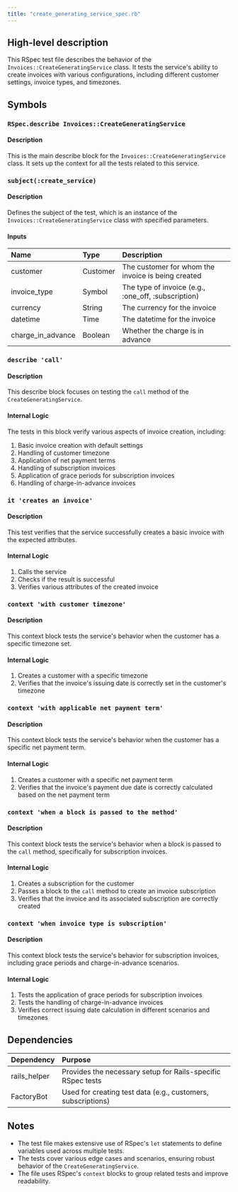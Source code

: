 ```yaml
---
title: "create_generating_service_spec.rb"
---
```


## High-level description
This RSpec test file describes the behavior of the `Invoices::CreateGeneratingService` class. It tests the service's ability to create invoices with various configurations, including different customer settings, invoice types, and timezones.

## Symbols

### `RSpec.describe Invoices::CreateGeneratingService`
#### Description
This is the main describe block for the `Invoices::CreateGeneratingService` class. It sets up the context for all the tests related to this service.

### `subject(:create_service)`
#### Description
Defines the subject of the test, which is an instance of the `Invoices::CreateGeneratingService` class with specified parameters.

#### Inputs
| Name | Type | Description |
|:-----|:-----|:------------|
| customer | Customer | The customer for whom the invoice is being created |
| invoice_type | Symbol | The type of invoice (e.g., :one_off, :subscription) |
| currency | String | The currency for the invoice |
| datetime | Time | The datetime for the invoice |
| charge_in_advance | Boolean | Whether the charge is in advance |

### `describe 'call'`
#### Description
This describe block focuses on testing the `call` method of the `CreateGeneratingService`.

#### Internal Logic
The tests in this block verify various aspects of invoice creation, including:
1. Basic invoice creation with default settings
2. Handling of customer timezone
3. Application of net payment terms
4. Handling of subscription invoices
5. Application of grace periods for subscription invoices
6. Handling of charge-in-advance invoices

### `it 'creates an invoice'`
#### Description
This test verifies that the service successfully creates a basic invoice with the expected attributes.

#### Internal Logic
1. Calls the service
2. Checks if the result is successful
3. Verifies various attributes of the created invoice

### `context 'with customer timezone'`
#### Description
This context block tests the service's behavior when the customer has a specific timezone set.

#### Internal Logic
1. Creates a customer with a specific timezone
2. Verifies that the invoice's issuing date is correctly set in the customer's timezone

### `context 'with applicable net payment term'`
#### Description
This context block tests the service's behavior when the customer has a specific net payment term.

#### Internal Logic
1. Creates a customer with a specific net payment term
2. Verifies that the invoice's payment due date is correctly calculated based on the net payment term

### `context 'when a block is passed to the method'`
#### Description
This context block tests the service's behavior when a block is passed to the `call` method, specifically for subscription invoices.

#### Internal Logic
1. Creates a subscription for the customer
2. Passes a block to the `call` method to create an invoice subscription
3. Verifies that the invoice and its associated subscription are correctly created

### `context 'when invoice type is subscription'`
#### Description
This context block tests the service's behavior for subscription invoices, including grace periods and charge-in-advance scenarios.

#### Internal Logic
1. Tests the application of grace periods for subscription invoices
2. Tests the handling of charge-in-advance invoices
3. Verifies correct issuing date calculation in different scenarios and timezones

## Dependencies
| Dependency | Purpose |
|:-----------|:--------|
| rails_helper | Provides the necessary setup for Rails-specific RSpec tests |
| FactoryBot | Used for creating test data (e.g., customers, subscriptions) |

## Notes
- The test file makes extensive use of RSpec's `let` statements to define variables used across multiple tests.
- The tests cover various edge cases and scenarios, ensuring robust behavior of the `CreateGeneratingService`.
- The file uses RSpec's `context` blocks to group related tests and improve readability.